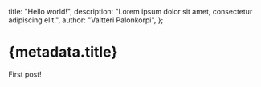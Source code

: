 
  title: "Hello world!",
  description: "Lorem ipsum dolor sit amet, consectetur adipiscing elit.",
  author: "Valtteri Palonkorpi",
};

# {metadata.title}

First post!

<Author name={metadata.author} date="2024-03-23" />
